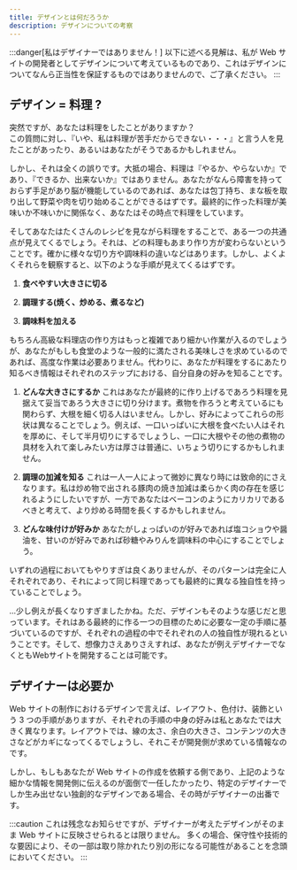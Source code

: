 ```yaml
---
title: デザインとは何だろうか
description: デザインについての考察
---
```


:::danger[私はデザイナーではありません！]
以下に述べる見解は、私が Web サイトの開発者としてデザインについて考えているものであり、これはデザインについてなんら正当性を保証するものではありませんので、ご了承ください。
:::

## デザイン = 料理 ?

突然ですが、あなたは料理をしたことがありますか？<br />
この質問に対し、『いや、私は料理が苦手だからできない・・・』と言う人を見たことがあったり、あるいはあなたがそうであるかもしれません。

しかし、それは全くの誤りです。大抵の場合、料理は『やるか、やらないか』であり、『できるか、出来ないか』ではありません。あなたがなんら障害を持っておらず手足があり脳が機能しているのであれば、あなたは包丁持ち、まな板を取り出して野菜や肉を切り始めることができるはずです。最終的に作った料理が美味いか不味いかに関係なく、あなたはその時点で料理をしています。

そしてあなたはたくさんのレシピを見ながら料理をすることで、ある一つの共通点が見えてくるでしょう。それは、どの料理もあまり作り方が変わらないということです。確かに様々な切り方や調味料の違いなどはあります。しかし、よくよくそれらを観察すると、以下のような手順が見えてくるはずです。

1. **食べやすい大きさに切る**

2. **調理する(焼く、炒める、煮るなど)**

3. **調味料を加える**

もちろん高級な料理店の作り方はもっと複雑であり細かい作業が入るのでしょうが、あなたがもしも食堂のような一般的に満たされる美味しさを求めているのであれば、高度な作業は必要ありません。代わりに、あなたが料理をするにあたり知るべき情報はそれぞれのステップにおける、自分自身の好みを知ることです。

1. **どんな大きさにするか**
   これはあなたが最終的に作り上げるであろう料理を見据えて妥当であろう大きさに切り分けます。煮物を作ろうと考えているにも関わらず、大根を細く切る人はいません。しかし、好みによってこれらの形状は異なることでしょう。例えば、一口いっぱいに大根を食べたい人はそれを厚めに、そして半月切りにするでしょうし、一口に大根やその他の煮物の具材を入れて楽しみたい方は厚さは普通に、いちょう切りにするかもしれません。

2. **調理の加減を知る**
   これは一人一人によって微妙に異なり時には致命的にさえなります。私は炒め物で出される豚肉の焼き加減は柔らかく肉の存在を感じれるようにしたいですが、一方であなたはベーコンのようにカリカリであるべきと考えて、より炒める時間を長くするかもしれません。

3. **どんな味付けが好みか**
   あなたがしょっぱいのが好みであれば塩コショウや醤油を、甘いのが好みであれば砂糖やみりんを調味料の中心にすることでしょう。

いずれの過程においてもやりすぎは良くありませんが、そのパターンは完全に人それぞれであり、それによって同じ料理であっても最終的に異なる独自性を持っていることでしょう。

...少し例えが長くなりすぎましたかね。ただ、デザインもそのような感じだと思っています。それはある最終的に作る一つの目標のために必要な一定の手順に基づいているのですが、それぞれの過程の中でそれぞれの人の独自性が現れるということです。そして、想像力さえありさえすれば、あなたが例えデザイナーでなくともWebサイトを開発することは可能です。

## デザイナーは必要か

Web サイトの制作におけるデザインで言えば、レイアウト、色付け、装飾という 3 つの手順がありますが、それぞれの手順の中身の好みは私とあなたでは大きく異なります。レイアウトでは、線の太さ、余白の大きさ、コンテンツの大きさなどがカギになってくるでしょうし、それこそが開発側が求めている情報なのです。

しかし、もしもあなたが Web サイトの作成を依頼する側であり、上記のような細かな情報を開発側に伝えるのが面倒で一任したかったり、特定のデザイナーでしか生み出せない独創的なデザインである場合、その時がデザイナーの出番です。

:::caution
これは残念なお知らせですが、デザイナーが考えたデザインがそのまま Web サイトに反映させられるとは限りません。
多くの場合、保守性や技術的な要因により、その一部は取り除かれたり別の形になる可能性があることを念頭においてください。
:::
